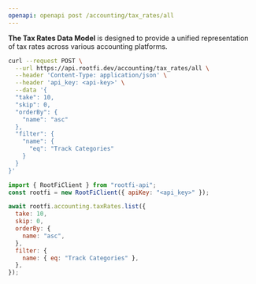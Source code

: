 ```yaml
---
openapi: openapi post /accounting/tax_rates/all
---
```


**The Tax Rates Data Model** is designed to provide a unified representation of tax rates across various accounting platforms.

<RequestExample>

```bash cURL
curl --request POST \
  --url https://api.rootfi.dev/accounting/tax_rates/all \
  --header 'Content-Type: application/json' \
  --header 'api_key: <api-key>' \
  --data '{
  "take": 10,
  "skip": 0,
  "orderBy": {
    "name": "asc"
  },
  "filter": {
    "name": {
      "eq": "Track Categories"
    }
  }
}'
```

```javascript NodeJS
import { RootFiClient } from "rootfi-api";
const rootfi = new RootFiClient({ apiKey: "<api_key>" });

await rootfi.accounting.taxRates.list({
  take: 10,
  skip: 0,
  orderBy: {
    name: "asc",
  },
  filter: {
    name: { eq: "Track Categories" },
  },
});
```

</RequestExample>
